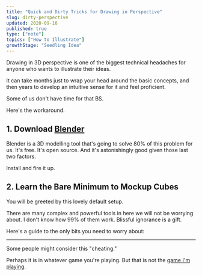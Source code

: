 ```yaml
---
title: "Quick and Dirty Tricks for Drawing in Perspective"
slug: dirty-perspective
updated: 2020-09-16
published: true
type: ["note"]
topics: ["How to Illustrate"]
growthStage: "Seedling Idea"
---
```


Drawing in 3D perspective is one of the biggest technical headaches for anyone who wants to illustrate their ideas.

It can take months just to wrap your head around the basic concepts, and then years to develop an intuitive sense for it and feel proficient.

Some of us don't have time for that BS.

Here's the workaround.

## 1. Download [Blender](https://www.blender.org/download/)

Blender is a 3D modelling tool that's going to solve 80% of this problem for us. It's free. It's open source. And it's astonishingly good given those last two factors.

Install and fire it up.

## 2. Learn the Bare Minimum to Mockup Cubes

You will be greeted by this lovely default setup.

<BasicImage
		alt = ""
		src = "https://res.cloudinary.com/dg3gyk0gu/image/upload/c_scale,f_auto,q_auto:good,w_1200/v1600206615/maggieappleton.com/notes/dirty-perspective/Screenshot_-_2020-09-15_22.46.53.png"
/>

There are many complex and powerful tools in here we will not be worrying about. I don't know how 99% of them work. Blissful ignorance is a gift.

Here's a guide to the only bits you need to worry about:

<BlenderScroller />

---

Some people might consider this "cheating."

Perhaps it is in whatever game you're playing.
But that is not the [game I'm playing](/infinite-games).
